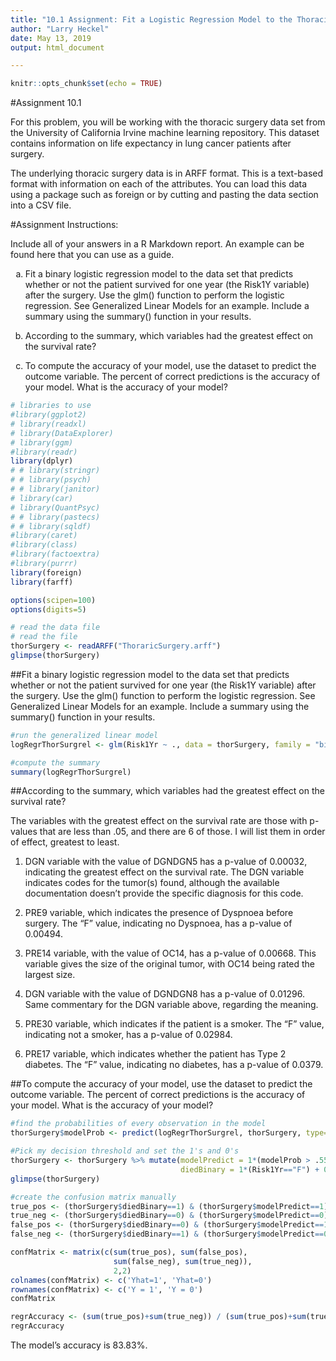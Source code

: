 ```yaml
---
title: "10.1 Assignment: Fit a Logistic Regression Model to the Thoracic Surgery Binary Dataset"
author: "Larry Heckel"
date: May 13, 2019
output: html_document

---
```

  
```r
knitr::opts_chunk$set(echo = TRUE)
```
#Assignment 10.1

For this problem, you will be working with the thoracic surgery data set from the University of California Irvine machine learning repository. This dataset contains information on life expectancy in lung cancer patients after surgery.

The underlying thoracic surgery data is in ARFF format. This is a text-based format with information on each of the attributes. You can load this data using a package such as foreign or by cutting and pasting the data section into a CSV file.

#Assignment Instructions:

Include all of your answers in a R Markdown report. An example can be found here that you can use as a guide.

a.  Fit a binary logistic regression model to the data set that predicts whether or not the patient survived for one year (the Risk1Y variable) after the surgery. Use the glm() function to perform the logistic regression. See Generalized Linear Models for an example. Include a summary using the summary() function in your results.

b. According to the summary, which variables had the greatest effect on the survival rate?

c. To compute the accuracy of your model, use the dataset to predict the outcome variable. The percent of correct predictions is the accuracy of your model. What is the accuracy of your model?

```r
# libraries to use
#library(ggplot2)
# library(readxl)
# library(DataExplorer)
# library(ggm)
#library(readr)
library(dplyr)
# # library(stringr)
# # library(psych)
# # library(janitor)
# library(car)
# library(QuantPsyc)
# # library(pastecs)
# # library(sqldf)
#library(caret)
#library(class)
#library(factoextra)
#library(purrr)
library(foreign)
library(farff)

options(scipen=100)
options(digits=5)

# read the data file
# read the file
thorSurgery <- readARFF("ThoraricSurgery.arff")
glimpse(thorSurgery)
```
##Fit a binary logistic regression model to the data set that predicts whether or not the patient survived for one year (the Risk1Y variable) after the surgery. Use the glm() function to perform the logistic regression. See Generalized Linear Models for an example. Include a summary using the summary() function in your results.
```r
#run the generalized linear model
logRegrThorSurgrel <- glm(Risk1Yr ~ ., data = thorSurgery, family = "binomial")

#compute the summary
summary(logRegrThorSurgrel)
```

##According to the summary, which variables had the greatest effect on the survival rate?

The variables with the greatest effect on the survival rate are those with p-values that are less than .05, and there are 6 of those. I will list them in order of effect, greatest to least.

1. DGN variable with the value of DGNDGN5 has a p-value of 0.00032, indicating the greatest effect on the survival rate. The DGN variable indicates codes for the tumor(s) found, although the available documentation doesn't provide the specific diagnosis for this code.

2. PRE9 variable, which indicates the presence of Dyspnoea before surgery. The "F" value, indicating no Dyspnoea, has a p-value of 0.00494.

3. PRE14 variable, with the value of OC14, has a p-value of 0.00668. This variable gives the size of the original tumor, with OC14 being rated the largest size.

4. DGN variable with the value of DGNDGN8 has a p-value of 0.01296. Same commentary for the DGN variable above, regarding the meaning.

5. PRE30 variable, which indicates if the patient is a smoker. The "F" value, indicating not a smoker, has a p-value of 0.02984.

6. PRE17 variable, which indicates whether the patient has Type 2 diabetes. The "F" value, indicating no diabetes, has a p-value of 0.0379.

##To compute the accuracy of your model, use the dataset to predict the outcome variable. The percent of correct predictions is the accuracy of your model. What is the accuracy of your model?

```r
#find the probabilities of every observation in the model
thorSurgery$modelProb <- predict(logRegrThorSurgrel, thorSurgery, type="response")

#Pick my decision threshold and set the 1's and 0's
thorSurgery <- thorSurgery %>% mutate(modelPredict = 1*(modelProb > .55) +0,
                                      diedBinary = 1*(Risk1Yr=="F") + 0)
glimpse(thorSurgery)

#create the confusion matrix manually
true_pos <- (thorSurgery$diedBinary==1) & (thorSurgery$modelPredict==1)
true_neg <- (thorSurgery$diedBinary==0) & (thorSurgery$modelPredict==0)
false_pos <- (thorSurgery$diedBinary==0) & (thorSurgery$modelPredict==1)
false_neg <- (thorSurgery$diedBinary==1) & (thorSurgery$modelPredict==0)

confMatrix <- matrix(c(sum(true_pos), sum(false_pos),
                       sum(false_neg), sum(true_neg)),
                       2,2)
colnames(confMatrix) <- c('Yhat=1', 'Yhat=0')
rownames(confMatrix) <- c('Y = 1', 'Y = 0')
confMatrix

regrAccuracy <- (sum(true_pos)+sum(true_neg)) / (sum(true_pos)+sum(true_neg)+sum(false_pos)+sum(false_neg))
regrAccuracy
```
The model's accuracy is 83.83%.
